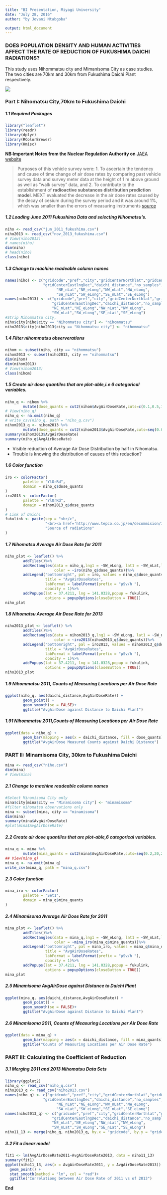 ```yaml
---
title: "BI Presentation, Miyagi University"
date: "July 28, 2016"
author: "by Jovani Ntabgoba"

output: html_document
---
```

### DOES POPULATION DENSITY AND HUMAN ACTIVITIES AFFECT THE RATE OF REDUCTION OF FUKUSHIMA DAICHI RADIATIONS? 

This study uses Nihommatsu city and Mimanisoma City as case studies. The two cities are 70km and 30km from Fukushima Daichi Plant respectively.

![](nihomina.png)

### Part I: Nihomatsu City,70km to Fukushima Daichi
##### 1.1 Required Packages
```r
library("leaflet")
library(readr)
library(dplyr)
library(RColorBrewer)
library(Hmisc)
```

**NB:Important Notes from the Nuclear Regulation Authority on** [JAEA website](http://emdb.jaea.go.jp/emdb/en/portals/b131/) 


> Purposes of this vehicle survey were:
1. To ascertain the tendency and cause of time change of air dose rates by comparing past vehicle survey data and survey meter data at the height of 1 m above ground as well as "walk survey" data, and 
2. To contribute to the establishment of **radioactive substances distribution prediction model**.
        MEXT evaluated the decrease in the air dose rates caused by the decay of cesium during the survey period and it was around 1%, which was smaller than the errors of measuring instruments [source](http://emdb.jaea.go.jp/emdb/en/portals/b131/)
        
        
##### 1.2 Loading June 2011 Fukushima Data and selecting Nihomatsu's.
```r
niho <- read_csv("jun_2011_fukushima.csv")
niho2013 <- read_csv("nov_2013_fukushima.csv")
# View(niho2013)
# names(niho)
dim(niho)
# head(niho)
class(niho)
```


##### 1.3 Change to machine readeable column names
```r
names(niho) <- c("gridcode","pref","city","gridCenterNorthlat","gridCenterEastlng","gridCenterNorthlatDec",
                 "gridCenterEastlngDec","daichi_distance","no_samples","AvgAirDoseRate",
                       "NE_nLat","NE_eLong","NW_nLat","NW_eLong",
                       "SW_nLat","SW_eLong","SE_nLat","SE_eLong")
names(niho2013) <- c("gridcode","pref","city","gridCenterNorthlat","gridCenterEastlng","gridCenterNorthlatDec",
                     "gridCenterEastlngDec","daichi_distance","no_samples","AvgAirDoseRate",
                     "NE_nLat","NE_eLong","NW_nLat","NW_eLong",
                     "SW_nLat","SW_eLong","SE_nLat","SE_eLong")
#Strip Nihommatsu city,
niho$city[niho$city == "Nihommatsu city"] <- "nihommatsu"
niho2013$city[niho2013$city == "Nihommatsu city"] <- "nihommatsu"
```


##### 1.4 Filter nihommatsu observerations
```r
nihom <- subset(niho, city == "nihommatsu")
nihom2013 <- subset(niho2013, city == "nihommatsu")
dim(nihom)
dim(nihom2013)
# View(nihom2013)
class(nihom)
```


##### 1.5 Create air dose quantiles that are plot-able,i.e 6 categorical variables.
```r
niho_q <- nihom %>%
        mutate(dose_quants = cut2(nihom$AvgAirDoseRate,cuts=c(0.1,0.5,1.0,1.5,2.0,2.5,3.0),levels.mean=TRUE))
# View(niho_q)
niho_q <- na.omit(niho_q)
# write_csv(niho_q, path = "niho_q.csv")
nihom2013_q <- nihom2013 %>%
        mutate(dose_quants = cut2(nihom2013$AvgAirDoseRate,cuts=seq(0.06,1.6,0.25),levels.mean=TRUE))
summary(nihom2013$AvgAirDoseRate)
summary(niho_q$AvgAirDoseRate)
```

* Visible reduction of Average Air Dose Distribution by half  in Nihomatsu. 
* Trouble is knowing the distribution of causes of this reduction?


##### 1.6 Color function
```r
iro <- colorFactor(
        palette = "YlOrRd",
        domain = niho_q$dose_quants
)
iro2013 <- colorFactor(
        palette = "YlOrRd",
        domain = nihom2013_q$dose_quants
)
# Link of Daichi
fukulink <- paste(sep = "<br/>",
                  "<br><a href='http://www.tepco.co.jp/en/decommision/index-e.html'>Fukushima Daichi</a></b>",
                  "Source of radiations"
)
```


##### 1.7 Nihomatsu Average Air Dose Rate for 2011
```r
niho_plot <- leaflet() %>%
        addTiles()%>%
        addRectangles(data = niho_q,lng1 = ~SW_eLong, lat1 = ~SW_nLat,lng2 = ~NE_eLong, lat2 = ~NE_nLat,
                      color = ~iro(niho_q$dose_quants))%>%
        addLegend("bottomright", pal = iro, values = niho_q$dose_quants,
                  title = "AvgAirDoseRates",
                  labFormat = labelFormat(prefix = "µSv/h "),
                  opacity = 1)%>%
        addPopups(lat = 37.4211, lng = 141.0328,popup = fukulink,
                  options = popupOptions(closeButton = TRUE)) 
niho_plot
```


##### 1.8 Nihomatsu Average Air Dose Rate for 2013
```r
niho2013_plot <- leaflet() %>%
        addTiles()%>%
        addRectangles(data = nihom2013_q,lng1 = ~SW_eLong, lat1 = ~SW_nLat,lng2 = ~NE_eLong, lat2 = ~NE_nLat,
                      color = ~iro2013(nihom2013_q$dose_quants))%>%
        addLegend("bottomright", pal = iro2013, values = nihom2013_q$dose_quants,
                  title = "AvgAirDoseRates",
                  labFormat = labelFormat(prefix = "µSv/h "),
                  opacity = 1)%>%
        addPopups(lat = 37.4211, lng = 141.0328,popup = fukulink,
                  options = popupOptions(closeButton = TRUE)) 
niho2013_plot
```


##### 1.9 Nihommatsu 2011, Counts of Measuring Locations per Air Dose Rate
```r
ggplot(niho_q, aes(daichi_distance,AvgAirDoseRate)) +
        geom_point() +
        geom_smooth(se = FALSE)+
        ggtitle("AvgAirDose against Distance to Daichi Plant")
```

##### 1.91 Nihommatsu 2011,Counts of Measuring Locations per Air Dose Rate 
```r
ggplot(data = niho_q) +
        geom_bar(mapping = aes(x = daichi_distance, fill = dose_quants), width = 1)+
        ggtitle("AvgAirDose Measured Counts against Daichi Distance")
```

### PART II: Minamisoma City, 30km to Fukushima Daichi
```r
mina <- read_csv("niho.csv")
dim(mina)
# View(mina)
```

##### 2.1 Change to machine readeable column names
```r
#Select Minamisoma City only
mina$city[mina$city == "Minamisoma city"] <- "minamisoma"
#filter nihomatsu observations only
mina <- subset(mina, city == "minamisoma")
dim(mina)
summary(mina$AvgAirDoseRate)
#plot(mina$AvgAirDoseRate)
```


##### 2.2 Create air dose quantiles that are plot-able,6 categorical variables.
```r
mina_q <- mina %>%
        mutate(mina_quants = cut2(mina$AvgAirDoseRate,cuts=seq(0.2,20,2.2),levels.mean=TRUE))
## View(mina_q)
mina_q <- na.omit(mina_q)
write_csv(mina_q, path = "mina_q.csv")
```


##### 2.3 Color function
```r
mina_iro <- colorFactor(
        palette = "Set1",
        domain = mina_q$mina_quants
)
```


##### 2.4 Minamisoma Average Air Dose Rate for 2011
```r
mina_plot <- leaflet() %>%
        addTiles()%>%
        addRectangles(data = mina_q,lng1 = ~SW_eLong, lat1 = ~SW_nLat,lng2 = ~NE_eLong, lat2 = ~NE_nLat,
                      color = ~mina_iro(mina_q$mina_quants))%>%
        addLegend("bottomright", pal = mina_iro, values = mina_q$mina_quants,
                  title = "AvgAirDoseRates",
                  labFormat = labelFormat(prefix = "µSv/h "),
                  opacity = 1)%>%
        addPopups(lat = 37.4211, lng = 141.0328,popup = fukulink,
                  options = popupOptions(closeButton = TRUE)) 
mina_plot
```


##### 2.5 Minamisoma AvgAirDose against Distance to Daichi Plant
```r
ggplot(mina_q, aes(daichi_distance,AvgAirDoseRate)) +
        geom_point() +
        geom_smooth(se = FALSE)+
        ggtitle("AvgAirDose against Distance to Daichi Plant")
```


##### 2.6 Minamisoma 2011, Counts of Measuring Locations per Air Dose Rate
```r
ggplot(data = mina_q) +
        geom_bar(mapping = aes(x = daichi_distance, fill = mina_quants), width = 1)+
        ggtitle("Counts of Measuring Locations per Air Dose Rate")
```


### PART III: Calculating the Coefficient of Reduction
##### 3.1 Merging 2011 and 2013 Nihomatsu Data Sets
```r
library(ggplot2)
niho_q <- read_csv("niho_q.csv")
niho2013_q <- read_csv("niho2013.csv")
names(niho_q) <- c("gridcode","pref","city","gridCenterNorthlat","gridCenterEastlng","gridCenterNorthlatDec",
                 "gridCenterEastlngDec","daichi_distance","no_samples","AvgAirDoseRate2011",
                       "NE_nLat","NE_eLong","NW_nLat","NW_eLong",
                       "SW_nLat","SW_eLong","SE_nLat","SE_eLong")
names(niho2013_q) <- c("gridcode","pref","city","gridCenterNorthlat","gridCenterEastlng","gridCenterNorthlatDec",
                     "gridCenterEastlngDec","daichi_distance","no_samples","AvgAirDoseRate2013",
                     "NE_nLat","NE_eLong","NW_nLat","NW_eLong",
                     "SW_nLat","SW_eLong","SE_nLat","SE_eLong")
niho11_13 <- merge(niho_q, niho2013_q, by.x = "gridcode", by.y = "gridcode", all = TRUE)
```

##### 3.2 Fit a linear model
```r
fit1 <- lm(AvgAirDoseRate2011~AvgAirDoseRate2013, data = niho11_13)
summary(fit1)
ggplot(niho11_13, aes(x = AvgAirDoseRate2011, y = AvgAirDoseRate2013)) + 
  geom_point() +
  stat_smooth(method = "lm", col = "red")+
  ggtitle("Correlationg between Air Dose Rate of 2011 vs of 2013")
```


**End**
